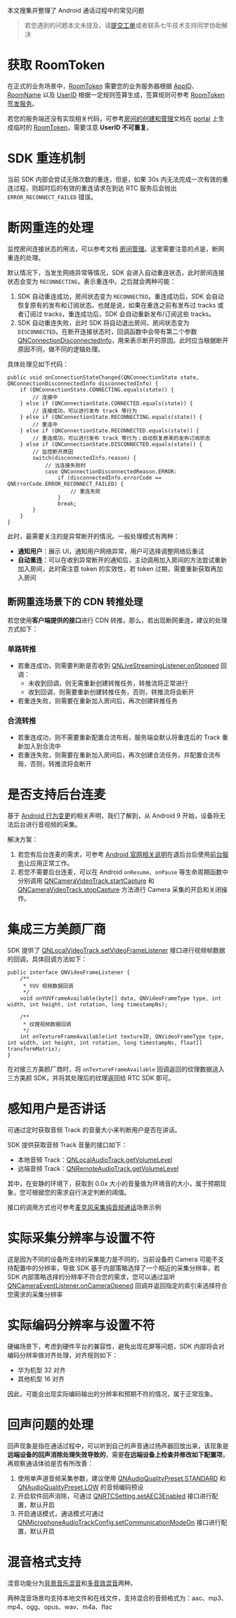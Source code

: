 <link rel="stylesheet" type="text/css" href="https://docs.qnsdk.com/styles/doc-v4-api.css" />
<div class="rtc-doc rtc-doc-ast" id="rtc-doc">
    <div><p>本文搜集并整理了 Android 通话过程中的常见问题</p>
<blockquote>
<p>若您遇到的问题本文未提及，请<a href="https://support.qiniu.com/tickets/new">提交工单</a>或者联系七牛技术支持同学协助解决</p>
</blockquote>

# 获取 RoomToken
<p>在正式的业务场景中，<a href="/rtc/quick_start/9909/the-rtc-basic-concept#room_token">RoomToken</a> 需要您的业务服务器根据 <a href="/rtc/quick_start/9909/the-rtc-basic-concept#app">AppID</a>、<a href="/rtc/quick_start/9909/the-rtc-basic-concept#room">RoomName</a> 以及 <a href="/rtc/quick_start/9909/the-rtc-basic-concept#user_ID">UserID</a> 根据一定规则签算生成，签算规则可参考 <a href="/rtc/development_guidelines/8813/roomToken">RoomToken 签发服务</a>。</p>
<p>若您的服务端还没有实现相关代码，可参考<a href="https://doc.qnsdk.com/rtn/docs/rtn_startup#4">房间的创建和管理</a>文档在 <a href="https://portal.qiniu.com/rtn/app">portal</a> 上生成临时的 <a href="/rtc/quick_start/9909/the-rtc-basic-concept#room_token">RoomToken</a>，需要注意 <strong>UserID 不可重复</strong>。</p>

# SDK 重连机制
<p>当前 SDK 内部会尝试无限次数的重连，但是，如果 30s 内无法完成一次有效的重连过程，则超时后的有效的重连请求在到达 RTC 服务后会抛出 <code>ERROR_RECONNECT_FAILED</code> 错误。</p>

# 断网重连的处理
<p>监控房间连接状态的用法，可以参考文档 <a href="/rtc/development_guidelines/8768/room-management-android">房间管理</a>。这里需要注意的点是，断网重连的处理。</p>
<p>默认情况下，当发生网络异常等情况，SDK 会进入自动重连状态，此时房间连接状态会变为 <code>RECONNECTING</code>，表示重连中。之后就会两种可能：</p>
<ol>
<li>SDK 自动重连成功，房间状态变为 <code>RECONNECTED</code>。重连成功后，SDK 会自动恢复原有的发布和订阅状态。也就是说，如果在重连之前有发布过 tracks 或者订阅过 tracks，重连成功后，SDK 会自动重新发布/订阅这些 tracks。</li>
<li>SDK 自动重连失败，此时 SDK 将自动退出房间，房间状态变为 <code>DISCONNECTED</code>。在断开连接状态时，回调函数中会带有第二个参数 <a href="/rtc/api/8644/QNConnectionDisconnectedInfo">QNConnectionDisconnectedInfo</a>，用来表示断开的原因。此时应当根据断开原因不同，做不同的逻辑处理。</li>
</ol>
<p>具体处理见如下代码：</p>
<pre><code class="language-java"><span class="hljs-keyword">public</span> <span class="hljs-keyword">void</span> <span class="hljs-title function_">onConnectionStateChanged</span><span class="hljs-params">(QNConnectionState state, QNConnectionDisconnectedInfo disconnectedInfo)</span> {
<span></span>    <span class="hljs-keyword">if</span> (QNConnectionState.CONNECTING.equals(state)) {
<span></span>        <span class="hljs-comment">// 连接中</span>
<span></span>    } <span class="hljs-keyword">else</span> <span class="hljs-keyword">if</span> (QNConnectionState.CONNECTED.equals(state)) {
<span></span>        <span class="hljs-comment">// 连接成功，可以进行发布 track 等行为</span>
<span></span>    } <span class="hljs-keyword">else</span> <span class="hljs-keyword">if</span> (QNConnectionState.RECONNECTING.equals(state)) {
<span></span>        <span class="hljs-comment">// 重连中</span>
<span></span>    } <span class="hljs-keyword">else</span> <span class="hljs-keyword">if</span> (QNConnectionState.RECONNECTED.equals(state)) {
<span></span>        <span class="hljs-comment">// 重连成功，可以进行发布 track 等行为；自动恢复原来的发布订阅状态</span>
<span></span>    } <span class="hljs-keyword">else</span> <span class="hljs-keyword">if</span> (QNConnectionState.DISCONNECTED.equals(state)) {
<span></span>        <span class="hljs-comment">// 监控断开原因</span>
<span></span>        <span class="hljs-keyword">switch</span>(disconnectedInfo.reason) {
<span></span>            <span class="hljs-comment">// 当连接失败时</span>
<span></span>            <span class="hljs-keyword">case</span> QNConnectionDisconnectedReason.ERROR:
<span></span>                <span class="hljs-keyword">if</span> (disconnectedInfo.errorCode == QNErrorCode.ERROR_RECONNECT_FAILED) {
<span></span>                    <span class="hljs-comment">// 重连失败</span>
<span></span>                }
<span></span>                <span class="hljs-keyword">break</span>;
<span></span>        }
<span></span>    }
<span></span>}
<span></span></code></pre>
<p>此时，最需要关注的是异常断开的情况。一般处理模式有两种：</p>
<ul>
<li><strong>通知用户</strong>：展示 UI，通知用户网络异常，用户可选择调整网络后重试</li>
<li><strong>自动重连</strong>：可以在收到异常断开的通知后，主动调用加入房间的方法尝试重新加入房间，此时需注意 token 的实效性，若 token 过期，需要重新获取再加入房间</li>
</ul>
<h2 id="断网重连场景下的-cdn-转推处理"><a href="#%E6%96%AD%E7%BD%91%E9%87%8D%E8%BF%9E%E5%9C%BA%E6%99%AF%E4%B8%8B%E7%9A%84-cdn-%E8%BD%AC%E6%8E%A8%E5%A4%84%E7%90%86" ariaHidden="true" tabIndex="-1"><span class="icon,icon-link"></span></a>断网重连场景下的 CDN 转推处理</h2>
<p>若您使用<strong>客户端提供的接口</strong>进行 CDN 转推，那么，若出现断网重连，建议的处理方式如下：</p>
<h3 id="单路转推"><a href="#%E5%8D%95%E8%B7%AF%E8%BD%AC%E6%8E%A8" ariaHidden="true" tabIndex="-1"><span class="icon,icon-link"></span></a>单路转推</h3>
<ul>
<li>若重连成功，则需要判断是否收到 <a href="/rtc/api/8658/QNLiveStreamingListener#onStopped">QNLiveStreamingListener.onStopped</a> 回调：
<ul>
<li>未收到回调，则无需重新创建转推任务，转推流将正常进行</li>
<li>收到回调，则需要重新创建转推任务，否则，转推流将会断开</li>
</ul>
</li>
<li>若重连失败，则需要在重新加入房间后，再次创建转推任务</li>
</ul>
<h3 id="合流转推"><a href="#%E5%90%88%E6%B5%81%E8%BD%AC%E6%8E%A8" ariaHidden="true" tabIndex="-1"><span class="icon,icon-link"></span></a>合流转推</h3>
<ul>
<li>若重连成功，则不需要重新配置合流布局，服务端会默认将重连后的 Track 重新加入到合流中</li>
<li>若重连失败，则需要在重新加入房间后，再次创建合流任务，并配置合流布局，否则，转推流将会断开</li>
</ul>

# 是否支持后台连麦
<p>基于 <a href="https://developer.android.com/about/versions/pie/android-9.0-changes-all#bg-sensor-access">Android 行为变更</a>的相关声明，我们了解到，从 Android 9 开始，设备将无法后台进行音视频的采集。</p>
<p>解决方案：</p>
<ol>
<li>若您有后台连麦的需求，可参考 <a href="https://developer.android.com/guide/topics/media/camera">Android 官网相关说明</a>在退后台后使用<a href="https://developer.android.com/guide/components/services?hl=zh-cn#Foreground">前台服务</a>让应用正常工作。</li>
<li>若您不需要后台连麦，可以在 Android <code>onResume</code>、<code>onPause</code> 等生命周期函数中分别调用 <a href="/rtc/api/8640/QNCameraVideoTrack#startCapture">QNCameraVideoTrack.startCapture</a> 和 <a href="/rtc/api/8640/QNCameraVideoTrack#stopCapture">QNCameraVideoTrack.stopCapture</a> 方法进行 Camera 采集的开启和关闭操作。</li>
</ol>

# 集成三方美颜厂商
<p>SDK 提供了 <a href="/rtc/api/8663/QNLocalVideoTrack#setVideoFrameListener">QNLocalVideoTrack.setVideoFrameListener</a> 接口进行视频帧数据的回调，具体回调方法如下：</p>
<pre><code class="language-java"><span class="hljs-keyword">public</span> <span class="hljs-keyword">interface</span> <span class="hljs-title class_">QNVideoFrameListener</span> {
<span></span>    <span class="hljs-comment">/**
<span></span>     * YUV 视频数据回调
<span></span>     */</span>
<span></span>    <span class="hljs-keyword">void</span> <span class="hljs-title function_">onYUVFrameAvailable</span><span class="hljs-params">(<span class="hljs-type">byte</span>[] data, QNVideoFrameType type, <span class="hljs-type">int</span> width, <span class="hljs-type">int</span> height, <span class="hljs-type">int</span> rotation, <span class="hljs-type">long</span> timestampNs)</span>;
<span></span>
<span></span>    <span class="hljs-comment">/**
<span></span>     * 纹理视频数据回调
<span></span>     */</span>
<span></span>    <span class="hljs-type">int</span> <span class="hljs-title function_">onTextureFrameAvailable</span><span class="hljs-params">(<span class="hljs-type">int</span> textureID, QNVideoFrameType type, <span class="hljs-type">int</span> width, <span class="hljs-type">int</span> height, <span class="hljs-type">int</span> rotation, <span class="hljs-type">long</span> timestampNs, <span class="hljs-type">float</span>[] transformMatrix)</span>;
<span></span>}
<span></span></code></pre>
<p>在对接三方美颜厂商时，将 <code>onTextureFrameAvailable</code> 回调返回的纹理数据送入三方美颜 SDK，并将其处理后的纹理返回给 RTC SDK 即可。</p>

# 感知用户是否讲话
<p>可通过定时获取音频 Track 的音量大小来判断用户是否在讲话。</p>
<p>SDK 提供获取音频 Track 音量的接口如下：</p>
<ul>
<li>本地音频 Track：<a href="https://developer.qiniu.com/rtc/8660/QNLocalAudioTrack#getVolumeLevel">QNLocalAudioTrack.getVolumeLevel</a></li>
<li>远端音频 Track：<a href="https://developer.qiniu.com/rtc/8674/QNRemoteAudioTrack#getVolumeLevel">QNRemoteAudioTrack.getVolumeLevel</a></li>
</ul>
<p>其中，在安静的环境下，获取到 0.0x 大小的音量值为环境音的大小，属于预期现象，您可根据您的需求自行决定判断的阈值。</p>
<p>接口的调用方式也可参考<a href="https://github.com/pili-engineering/QNRTC-Android/blob/master/QNRTC-API-Examples/app/src/main/java/com/qiniu/droid/rtc/api/examples/activity/MicrophoneOnlyActivity.java">麦克风采集纯音频通话</a>场景示例</p>

# 实际采集分辨率与设置不符
<p>这是因为不同的设备所支持的采集能力是不同的，当前设备的 Camera 可能不支持配置中的分辨率，导致 SDK 基于内部策略选择了一个相近的采集分辨率，若 SDK 内部策略选择的分辨率不符合您的需求，您可以通过监听 <a href="https://developer.qiniu.com/rtc/8637/QNCameraEventListener#onCameraOpened">QNCameraEventListener.onCameraOpened</a> 回调并返回指定的索引来选择符合您需求的采集分辨率</p>

# 实际编码分辨率与设置不符
<p>硬编场景下，考虑到硬件平台的兼容性，避免出现花屏等问题，SDK 内部将会对编码分辨率做对齐处理，对齐规则如下：</p>
<ul>
<li>华为机型 32 对齐</li>
<li>其他机型 16 对齐</li>
</ul>
<p>因此，可能会出现实际编码输出的分辨率和预期不符的情况，属于正常现象。</p>

# 回声问题的处理
<p>回声现象是指在通话过程中，可以听到自己的声音通过扬声器回放出来，该现象是<strong>远端设备的回声消除处理失效导致的</strong>，需要<strong>在远端设备上检查并修改如下配置项</strong>，再观察通话体验是否有所改善：</p>
<ol>
<li>使用单声道音频采集参数，建议使用 <a href="/rtc/api/8635/QNAudioQualityPreset#STANDARD">QNAudioQualityPreset.STANDARD</a> 和 <a href="/rtc/api/8635/QNAudioQualityPreset#LOW">QNAudioQualityPreset.LOW</a> 的音频编码预设</li>
<li>开启软件回声消除，可通过 <a href="/rtc/api/8686/QNRTCSetting#setAEC3Enabled">QNRTCSetting.setAEC3Enabled</a> 接口进行配置，默认开启</li>
<li>开启通话模式，通话模式可通过 <a href="/rtc/api/8668/QNMicrophoneAudioTrackConfig#setCommunicationModeOn">QNMicrophoneAudioTrackConfig.setCommunicationModeOn</a> 接口进行配置，默认开启</li>
</ol>

# 混音格式支持
<p>混音功能分为<a href="/rtc/development_guidelines/8771/background-music-mix-android">背景音乐混音</a>和<a href="/rtc/development_guidelines/11965/android_audio_effect_mixing">多音效混音</a>两种。</p>
<p>两种混音场景均支持本地文件和在线文件，支持混合的音频格式为：aac、mp3、mp4、ogg、opus、wav、m4a、flac</p></div></div>
